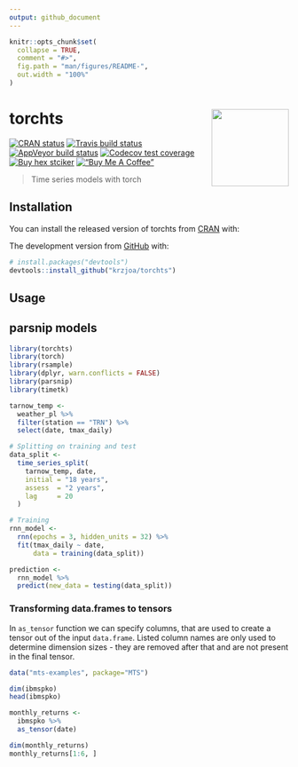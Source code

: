 ```yaml
---
output: github_document
---
```


<!-- README.md is generated from README.Rmd. Please edit that file -->

```r
knitr::opts_chunk$set(
  collapse = TRUE,
  comment = "#>",
  fig.path = "man/figures/README-",
  out.width = "100%"
)
```

# torchts <img src='man/figures/logo-small.png' align="right" height="139" />

<!-- badges: start -->
[![CRAN status](https://www.r-pkg.org/badges/version/torchts)](https://CRAN.R-project.org/package=torchts)
[![Travis build status](https://travis-ci.com/krzjoa/torchts.svg?branch=master)](https://travis-ci.com/krzjoa/torchts)
[![AppVeyor build status](https://ci.appveyor.com/api/projects/status/github/krzjoa/torchts?branch=master&svg=true)](https://ci.appveyor.com/project/krzjoa/torchts)
[![Codecov test coverage](https://codecov.io/gh/krzjoa/torchts/branch/master/graph/badge.svg)](https://codecov.io/gh/krzjoa/torchts?branch=master)
[![Buy hex
stciker](https://img.shields.io/badge/buy%20hex-torchts-green)](https://www.redbubble.com/i/sticker/torchts-R-package-hex-sticker-by-krzjoa/93537989.EJUG5)
[!["Buy Me A Coffee"](https://www.buymeacoffee.com/assets/img/custom_images/orange_img.png)](https://www.buymeacoffee.com/kjoachimiak)
<!-- badges: end -->

> Time series models with torch

## Installation

You can install the released version of torchts from [CRAN](https://CRAN.R-project.org) with:

The development version from [GitHub](https://github.com/) with:

``` r
# install.packages("devtools")
devtools::install_github("krzjoa/torchts")
```
## Usage

## parsnip models

```r
library(torchts)
library(torch)
library(rsample)
library(dplyr, warn.conflicts = FALSE)
library(parsnip)
library(timetk)

tarnow_temp <- 
  weather_pl %>% 
  filter(station == "TRN") %>% 
  select(date, tmax_daily)

# Splitting on training and test
data_split <- 
  time_series_split(
    tarnow_temp, date, 
    initial = "18 years",
    assess  = "2 years", 
    lag     = 20
  )

# Training 
rnn_model <- 
  rnn(epochs = 3, hidden_units = 32) %>% 
  fit(tmax_daily ~ date, 
      data = training(data_split))

prediction <-
  rnn_model %>%
  predict(new_data = testing(data_split))

```

### Transforming data.frames to tensors

In `as_tensor` function we can specify columns, that are used to 
create a tensor out of the input `data.frame`. Listed column names 
are only used to determine dimension sizes - they are removed after that
and are not present in the final tensor.

```r
data("mts-examples", package="MTS")

dim(ibmspko)
head(ibmspko)

monthly_returns <- 
  ibmspko %>% 
  as_tensor(date)

dim(monthly_returns)
monthly_returns[1:6, ]
```
